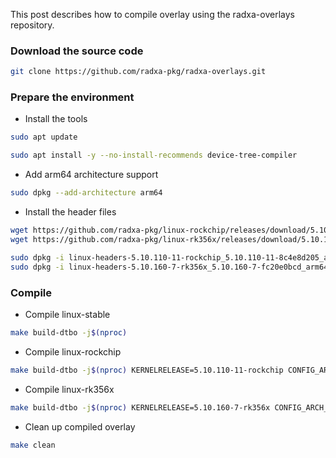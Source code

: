 This post describes how to compile overlay using the radxa-overlays repository.

### Download the source code

```bash
git clone https://github.com/radxa-pkg/radxa-overlays.git
```

### Prepare the environment

- Install the tools

```bash
sudo apt update

sudo apt install -y --no-install-recommends device-tree-compiler
```

- Add arm64 architecture support

```bash
sudo dpkg --add-architecture arm64
```

- Install the header files

```bash
wget https://github.com/radxa-pkg/linux-rockchip/releases/download/5.10.110-11/linux-headers-5.10.110-11-rockchip_5.10.110-11-8c4e8d205_arm64.deb
wget https://github.com/radxa-pkg/linux-rk356x/releases/download/5.10.160-7/linux-headers-5.10.160-7-rk356x_5.10.160-7-fc20e0bcd_arm64.deb

sudo dpkg -i linux-headers-5.10.110-11-rockchip_5.10.110-11-8c4e8d205_arm64.deb
sudo dpkg -i linux-headers-5.10.160-7-rk356x_5.10.160-7-fc20e0bcd_arm64.deb
```

### Compile

- Compile linux-stable

```bash
make build-dtbo -j$(nproc)
```

- Compile linux-rockchip

```bash
make build-dtbo -j$(nproc) KERNELRELEASE=5.10.110-11-rockchip CONFIG_ARCH_MESON=n CONFIG_CPU_RK3399=rockchip CONFIG_CPU_RK3568=rockchip CONFIG_CPU_RK3588=rockchip
```

- Compile linux-rk356x

```bash
make build-dtbo -j$(nproc) KERNELRELEASE=5.10.160-7-rk356x CONFIG_ARCH_MESON=n CONFIG_CPU_RK3399=rockchip CONFIG_CPU_RK3528=rockchip CONFIG_CPU_RK3568=rockchip CONFIG_CPU_RK3588=rockchip
```

- Clean up compiled overlay

```bash
make clean
```
